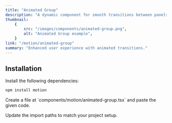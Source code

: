 ```yaml
---
title: "Animated Group"
description: "A dynamic component for smooth transitions between panels."
thumbnail:
    {
        src: "/images/components/animated-group.png",
        alt: "Animated Group example",
    }
link: "/motion/animated-group"
summary: "Enhanced user experience with animated transitions."
---
```


<ComponentPreview name="animated-group-demo" />

## Installation

<Steps>
<Step>
Install the following dependencies:
</Step>

```bash 
npm install motion
```

<Step>
    Create a file at `components/motion/animated-group.tsx` and paste the given
    code.
</Step>

<CollapsibleSource name="animated-group" />

<Step>Update the import paths to match your project setup.</Step>

</Steps>
